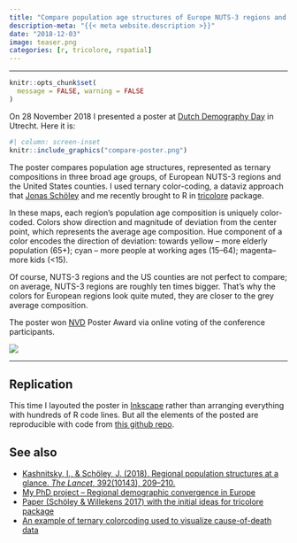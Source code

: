 ```yaml
---
title: "Compare population age structures of Europe NUTS-3 regions and the US counties using ternary color-coding"
description-meta: "{{< meta website.description >}}"
date: "2018-12-03"
image: teaser.png
categories: [r, tricolore, rspatial]
---
```


***
```r
knitr::opts_chunk$set(
  message = FALSE, warning = FALSE
)
```


On 28 November 2018 I presented a poster at [Dutch Demography Day][nvd] in Utrecht. Here it is:

```r
#| column: screen-inset
knitr::include_graphics("compare-poster.png")
```




The poster compares population age structures, represented as ternary compositions in three broad age groups, of European NUTS-3 regions and the United States counties. I used ternary color-coding, a dataviz approach that [Jonas Schöley][js] and me recently brought to R in [tricolore][tric] package. 

In these maps, each region's population age composition is uniquely color-coded. Colors show direction and magnitude of deviation from the center point, which represents the average age composition. Hue component of a color encodes the direction of deviation: towards yellow – more elderly population (65+); cyan – more people at working ages (15–64); magenta–more kids (<15).

Of course, NUTS-3 regions and the US counties are not perfect to compare; on average, NUTS-3 regions are roughly ten times bigger. That's why the colors for European regions look quite muted, they are closer to the grey average composition.


The poster won [NVD][nvd] Poster Award via online voting of the conference participants.

![](poster-award.png)

***

::: {.callout-tip}
# Replication 
This time I layouted the poster in [Inkscape][ink] rather than arranging everything with hundreds of R code lines. But all the elements of the posted are reproducible with code from [this github repo][repo].
:::


::: {.callout-note}
# See also
 - [Kashnitsky, I., & Schöley, J. (2018). Regional population structures at a glance. _The Lancet_, 392(10143), 209–210.][tl]
 - [My PhD project -- Regional demographic convergence in Europe][proj]
 - [Paper (Schöley & Willekens 2017) with the initial ideas for tricolore package][demres17]
 - [An example of ternary colorcoding used to visualize cause-of-death data][dr18]
:::


[nvd]: http://www.nvdemografie.nl/en/activities/dutch-demography-day/dutch-demography-day-2018
[js]: https://twitter.com/jschoeley
[tric]: https://cran.r-project.org/web/packages/tricolore/index.html
[ink]: https://inkscape.org
[repo]: https://github.com/ikashnitsky/compare-pop-eu-us

[tl]: https://doi.org/10.1186/s41118-017-0018-2
[proj]: https://osf.io/d4hjx/
[demres17]: https://doi.org/10.4054/DemRes.2017.36.21
[dr18]: https://github.com/ikashnitsky/demres-2018-geofacet


